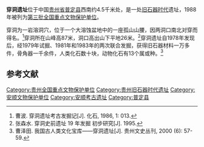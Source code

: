 {{coord|26|16|59|N|105|43|03|E|display=title|scale:10000}}
{{全国重点文物保护单位
|名称 = 穿洞遗址
|图片 = 
|所在 = [[贵州省|贵州省]][[普定县|普定县]]
|分类 = 古遗址
|时代 = 旧石器时代
|编号 = [[第三批全国重点文物保护单位|第三批]]第186项
|登录 = 1988年1月13日
}}

'''穿洞遗址'''位于中国[[贵州省|贵州省]][[普定县|普定县]]西南约4.5千米处，是一处[[旧石器时代|旧石器时代]]遗址，1988年被列为[[第三批全国重点文物保护单位|第三批全国重点文物保护单位]]。

穿洞为一岩溶洞穴，位于一个大溶蚀盆地中的一座孤山山腰，因两洞口南北对穿而得名。<ref>曹波. 穿洞遗址考古发掘记[J]. 化石, 1986, 1: 013.</ref>穿洞所在山峰高87米，洞口高出山下平地26米。<ref>张森水. 穿洞史前遗址 19 年发掘 初步研究[J]. 1995.</ref>穿洞遗址自1978年发现后，经1979年试掘、1981年和1983年的两次联合发掘，获得旧石器材料一万多件，骨角器一千余件，人类化石数十块，动物化石有13个属或种。<ref>曹泽田. 我国古人类文化宝库——穿洞遗址[J]. 贵州文史丛刊, 2000 (6): 57-59.</ref>

==参考文献==
{{reflist}}

{{贵州全国重点文物保护单位}}

{{DEFAULTSORT:C}}
[[Category:贵州全国重点文物保护单位|Category:贵州全国重点文物保护单位]]
[[Category:贵州旧石器时代遗址|Category:贵州旧石器时代遗址]]
[[Category:安顺文物保护单位|Category:安顺文物保护单位]]
[[Category:安顺考古遗址|Category:安顺考古遗址]]
[[Category:普定县|Category:普定县]]